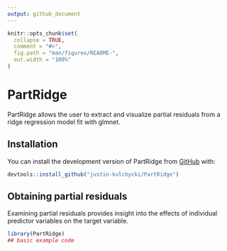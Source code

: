 ```yaml
---
output: github_document
---
```


<!-- README.md is generated from README.Rmd. Please edit that file -->

```r
knitr::opts_chunk$set(
  collapse = TRUE,
  comment = "#>",
  fig.path = "man/figures/README-",
  out.width = "100%"
)
```

# PartRidge

<!-- badges: start -->
<!-- badges: end -->

PartRidge allows the user to extract and visualize partial residuals from a ridge regression model fit with glmnet.

## Installation

You can install the development version of PartRidge from [GitHub](https://github.com/) with:

``` r
devtools::install_github("justin-kulchycki/PartRidge")
```

## Obtaining partial residuals

Examining partial residuals provides insight into the effects of individual predictor variables on the target variable.

```r
library(PartRidge)
## basic example code
```

